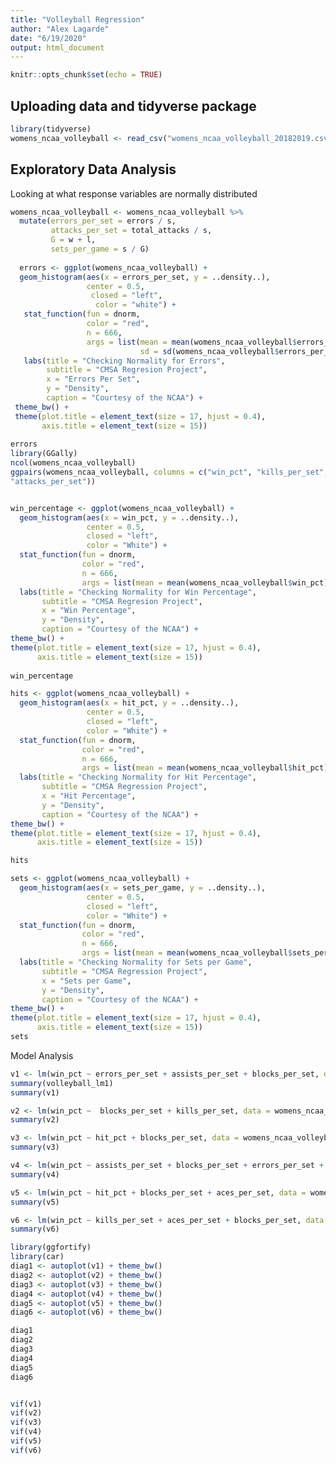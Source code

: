 ```yaml
---
title: "Volleyball Regression"
author: "Alex Lagarde"
date: "6/19/2020"
output: html_document
---
```


```r
knitr::opts_chunk$set(echo = TRUE)
```

## Uploading data and tidyverse package

```r
library(tidyverse)
womens_ncaa_volleyball <- read_csv("womens_ncaa_volleyball_20182019.csv")
```

## Exploratory Data Analysis

Looking at what response variables are normally distributed

```r

womens_ncaa_volleyball <- womens_ncaa_volleyball %>% 
  mutate(errors_per_set = errors / s,
         attacks_per_set = total_attacks / s,
         G = w + l,
         sets_per_game = s / G) 
  
  errors <- ggplot(womens_ncaa_volleyball) +
  geom_histogram(aes(x = errors_per_set, y = ..density..), 
                 center = 0.5,
                  closed = "left",
                   color = "white") +
   stat_function(fun = dnorm, 
                 color = "red",
                 n = 666,
                 args = list(mean = mean(womens_ncaa_volleyball$errors_per_set),
                             sd = sd(womens_ncaa_volleyball$errors_per_set))) +
   labs(title = "Checking Normality for Errors",
        subtitle = "CMSA Regresion Project",
        x = "Errors Per Set",
        y = "Density",
        caption = "Courtesy of the NCAA") +
 theme_bw() + 
 theme(plot.title = element_text(size = 17, hjust = 0.4),
       axis.title = element_text(size = 15))
   
errors
library(GGally)
ncol(womens_ncaa_volleyball)
ggpairs(womens_ncaa_volleyball, columns = c("win_pct", "kills_per_set", "errors_per_set", "assists_per_set", "blocks_per_set","aces_per_set", "hit_pct",
"attacks_per_set"))


win_percentage <- ggplot(womens_ncaa_volleyball) +
  geom_histogram(aes(x = win_pct, y = ..density..),
                 center = 0.5, 
                 closed = "left",
                 color = "White") + 
  stat_function(fun = dnorm, 
                color = "red",
                n = 666,
                args = list(mean = mean(womens_ncaa_volleyball$win_pct), sd = sd(womens_ncaa_volleyball$win_pct))) +  
  labs(title = "Checking Normality for Win Percentage",
       subtitle = "CMSA Regresion Project",
       x = "Win Percentage",
       y = "Density",
       caption = "Courtesy of the NCAA") +
theme_bw() + 
theme(plot.title = element_text(size = 17, hjust = 0.4),
      axis.title = element_text(size = 15))
  
win_percentage 

hits <- ggplot(womens_ncaa_volleyball) +
  geom_histogram(aes(x = hit_pct, y = ..density..),
                 center = 0.5, 
                 closed = "left",
                 color = "White") + 
  stat_function(fun = dnorm, 
                color = "red",
                n = 666,
                args = list(mean = mean(womens_ncaa_volleyball$hit_pct), sd = sd(womens_ncaa_volleyball$hit_pct))) +  
  labs(title = "Checking Normality for Hit Percentage",
       subtitle = "CMSA Regression Project",
       x = "Hit Percentage",
       y = "Density",
       caption = "Courtesy of the NCAA") +
theme_bw() + 
theme(plot.title = element_text(size = 17, hjust = 0.4),
      axis.title = element_text(size = 15))

hits

sets <- ggplot(womens_ncaa_volleyball) +
  geom_histogram(aes(x = sets_per_game, y = ..density..),
                 center = 0.5, 
                 closed = "left",
                 color = "White") + 
  stat_function(fun = dnorm, 
                color = "red",
                n = 666,
                args = list(mean = mean(womens_ncaa_volleyball$sets_per_game), sd = sd(womens_ncaa_volleyball$sets_per_game))) +  
  labs(title = "Checking Normality for Sets per Game",
       subtitle = "CMSA Regression Project",
       x = "Sets per Game",
       y = "Density",
       caption = "Courtesy of the NCAA") +
theme_bw() + 
theme(plot.title = element_text(size = 17, hjust = 0.4),
      axis.title = element_text(size = 15))
sets

```

Model Analysis
```r
v1 <- lm(win_pct ~ errors_per_set + assists_per_set + blocks_per_set, data = womens_ncaa_volleyball)
summary(volleyball_lm1)
summary(v1)

v2 <- lm(win_pct ~  blocks_per_set + kills_per_set, data = womens_ncaa_volleyball)
summary(v2)

v3 <- lm(win_pct ~ hit_pct + blocks_per_set, data = womens_ncaa_volleyball)
summary(v3)

v4 <- lm(win_pct ~ assists_per_set + blocks_per_set + errors_per_set + aces_per_set, data = womens_ncaa_volleyball)
summary(v4)

v5 <- lm(win_pct ~ hit_pct + blocks_per_set + aces_per_set, data = womens_ncaa_volleyball)
summary(v5)

v6 <- lm(win_pct ~ kills_per_set + aces_per_set + blocks_per_set, data = womens_ncaa_volleyball)
summary(v6)

library(ggfortify)
library(car)
diag1 <- autoplot(v1) + theme_bw()
diag2 <- autoplot(v2) + theme_bw()
diag3 <- autoplot(v3) + theme_bw()
diag4 <- autoplot(v4) + theme_bw()
diag5 <- autoplot(v5) + theme_bw()
diag6 <- autoplot(v6) + theme_bw()

diag1
diag2
diag3
diag4
diag5
diag6


vif(v1)
vif(v2)
vif(v3)
vif(v4)
vif(v5)
vif(v6)

```

